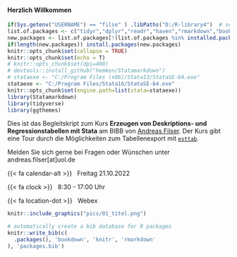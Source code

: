 #### Herzlich Willkommen {-}

```r
if(Sys.getenv("USERNAME") == "filse" ) .libPaths("D:/R-library4")  # set library
list.of.packages <- c("tidyr","dplyr","readr","haven","rmarkdown","bookdown","devtools","tidyverse","knitr") # Pakete eintragen
new.packages <- list.of.packages[!(list.of.packages %in% installed.packages()[,"Package"])]
if(length(new.packages)) install.packages(new.packages)
knitr::opts_chunk$set(collapse = TRUE)
knitr::opts_chunk$set(echo = T)
# knitr::opts_chunk$set(dpi=400)
# devtools::install_github("hemken/Statamarkdown")
# stataexe <- "C:/Program Files (x86)/Stata13/StataSE-64.exe"
stataexe <- "C:/Program Files/Stata16/StataSE-64.exe"
knitr::opts_chunk$set(engine.path=list(stata=stataexe))
library(Statamarkdown)
library(tidyverse)
library(ggthemes)
```



<!-- # Stata: Erzeugen von Deskriptions- und Regressionstabellen {#index .unnumbered} -->


Dies ist das Begleitskript zum Kurs **Erzeugen von Deskriptions- und Regressionstabellen mit Stata** am BIBB von [Andreas Filser](https://afilser.netlify.app/). Der Kurs gibt eine Tour durch die Möglichkeiten zum Tabellenexport mit [`esttab`](http://repec.sowi.unibe.ch/stata/estout/).

Melden Sie sich gerne bei Fragen oder Wünschen unter andreas.filser[at]uol.de

::: {.g-col-12 .g-col-sm-6 .g-col-md-4}

{{< fa calendar-alt >}} &nbsp; Freitag 21.10.2022

{{< fa clock >}} &nbsp; 8:30 - 17:00 Uhr

{{< fa location-dot >}} &nbsp; Webex

:::

```r
knitr::include_graphics("pics/01_titel.png")
```


<!-- ```{r kapitel, ft.align = "center",message=F,warning=F, echo = F} -->
<!-- library(kableExtra) -->
<!-- opts <- options(knitr.kable.NA = "") -->

<!-- readxl::read_xlsx("00_kapitel.xlsx",sheet = 1) %>%  -->
<!--   kable() %>%  -->
<!--   kable_styling(bootstrap_options = "condensed", full_width = F) %>%  -->
<!--   column_spec(1,bold = T) -->
<!-- ``` -->



```r
# automatically create a bib database for R packages
knitr::write_bib(c(
  .packages(), 'bookdown', 'knitr', 'rmarkdown'
), 'packages.bib')
```
